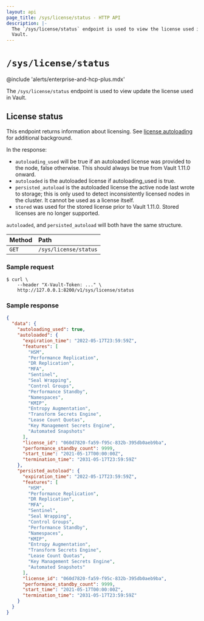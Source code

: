 ```yaml
---
layout: api
page_title: /sys/license/status - HTTP API
description: |-
  The `/sys/license/status` endpoint is used to view the license used in
  Vault.
---
```


# `/sys/license/status`

@include 'alerts/enterprise-and-hcp-plus.mdx'

The `/sys/license/status` endpoint is used to view update the license used in
Vault.

## License status

This endpoint returns information about licensing. See [license autoloading](/vault/docs/enterprise/license/autoloading) for additional background.

In the response:

- `autoloading_used` will be true if an autoloaded license was provided to the
  node, false otherwise. This should always be true from Vault 1.11.0 onward.
- `autoloaded` is the autoloaded license if autoloading_used is true.
- `persisted_autoload` is the autoloaded license the active node last wrote to
  storage; this is only used to detect inconsistently licensed nodes in the
  cluster. It cannot be used as a license itself.
- `stored` was used for the stored license prior to Vault 1.11.0. Stored licenses are no longer supported.

`autoloaded`, and `persisted_autoload` will both have the same structure.

| Method | Path                  |
| :----- | :-------------------- |
| `GET`  | `/sys/license/status` |

### Sample request

```shell-session
$ curl \
    --header "X-Vault-Token: ..." \
    http://127.0.0.1:8200/v1/sys/license/status
```

### Sample response

```json
{
  "data": {
    "autoloading_used": true,
    "autoloaded": {
      "expiration_time": "2022-05-17T23:59:59Z",
      "features": [
        "HSM",
        "Performance Replication",
        "DR Replication",
        "MFA",
        "Sentinel",
        "Seal Wrapping",
        "Control Groups",
        "Performance Standby",
        "Namespaces",
        "KMIP",
        "Entropy Augmentation",
        "Transform Secrets Engine",
        "Lease Count Quotas",
        "Key Management Secrets Engine",
        "Automated Snapshots"
      ],
      "license_id": "060d7820-fa59-f95c-832b-395db0aeb9ba",
      "performance_standby_count": 9999,
      "start_time": "2021-05-17T00:00:00Z",
      "termination_time": "2031-05-17T23:59:59Z"
    },
    "persisted_autoload": {
      "expiration_time": "2022-05-17T23:59:59Z",
      "features": [
        "HSM",
        "Performance Replication",
        "DR Replication",
        "MFA",
        "Sentinel",
        "Seal Wrapping",
        "Control Groups",
        "Performance Standby",
        "Namespaces",
        "KMIP",
        "Entropy Augmentation",
        "Transform Secrets Engine",
        "Lease Count Quotas",
        "Key Management Secrets Engine",
        "Automated Snapshots"
      ],
      "license_id": "060d7820-fa59-f95c-832b-395db0aeb9ba",
      "performance_standby_count": 9999,
      "start_time": "2021-05-17T00:00:00Z",
      "termination_time": "2031-05-17T23:59:59Z"
    }
  }
}
```

